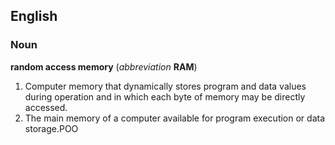 {{wikipedia}}
==English==
===Noun===
'''random access memory''' (''abbreviation'' '''RAM''')

#Computer memory that dynamically stores program and data values during operation and in which each byte of memory may be directly accessed.
#The main memory of a computer available for program execution or data storage.POO